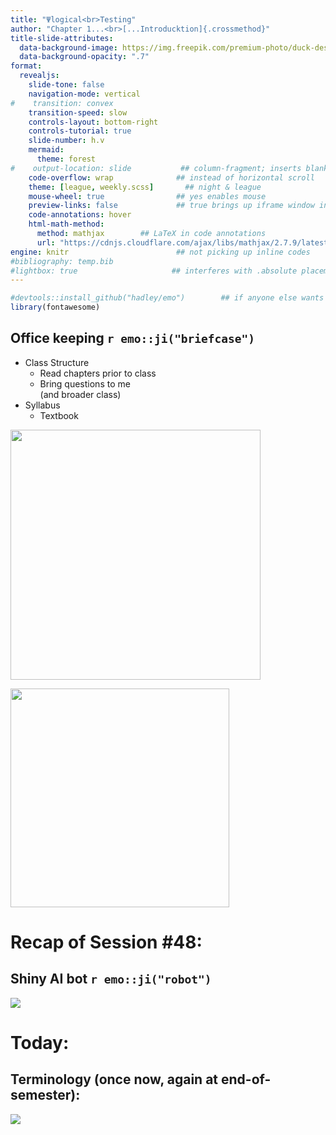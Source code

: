```yaml
---
title: "Ψlogical<br>Testing" 
author: "Chapter 1...<br>[...Introducktion]{.crossmethod}" 
title-slide-attributes: 
  data-background-image: https://img.freepik.com/premium-photo/duck-desk-office-duck-tablethe-goose-is-writing-letter_1016228-2581.jpg 
  data-background-opacity: ".7"
format:
  revealjs:
    slide-tone: false
    navigation-mode: vertical
#    transition: convex
    transition-speed: slow
    controls-layout: bottom-right
    controls-tutorial: true
    slide-number: h.v
    mermaid:
      theme: forest
#    output-location: slide           ## column-fragment; inserts blank 2nd slide
    code-overflow: wrap              ## instead of horizontal scroll
    theme: [league, weekly.scss]       ## night & league
    mouse-wheel: true                ## yes enables mouse
    preview-links: false             ## true brings up iframe window instead of "site"
    code-annotations: hover 
    html-math-method: 
      method: mathjax        ## LaTeX in code annotations
      url: "https://cdnjs.cloudflare.com/ajax/libs/mathjax/2.7.9/latest.js?config=TeX-MML-AM_CHTML"
engine: knitr                        ## not picking up inline codes
#bibliography: temp.bib
#lightbox: true                     ## interferes with .absolute placement
---
```


```r
#devtools::install_github("hadley/emo")        ## if anyone else wants to render
library(fontawesome)
```

## Office keeping `r emo::ji("briefcase")`

+ Class Structure
  + Read chapters prior to class
  + Bring questions to me <br>(and broader class)
+ Syllabus
  + Textbook
  
![](https://m.media-amazon.com/images/I/51hHqXpGbrL._SX342_SY445_.jpg){.absolute right="30" height="400" top="100"}

![](https://www.freeiconspng.com/uploads/sweeping-png-15.png){.absolute bottom="50" left="310" height="350" .mirror}

# Recap of Session #48: 

## [Shiny]{.shiny2} AI bot `r emo::ji("robot")`

![](https://i.etsystatic.com/9945731/r/il/332b14/5390592460/il_fullxfull.5390592460_ducy.jpg){.absolute right="0"}

# Today: 

## Terminology (once now, again at end-of-semester):

[![](https://designtlc.com/wp-content/uploads/2018/07/terminology.jpg)](https://www.youtube.com/watch?v=yU8HF64S92U)
